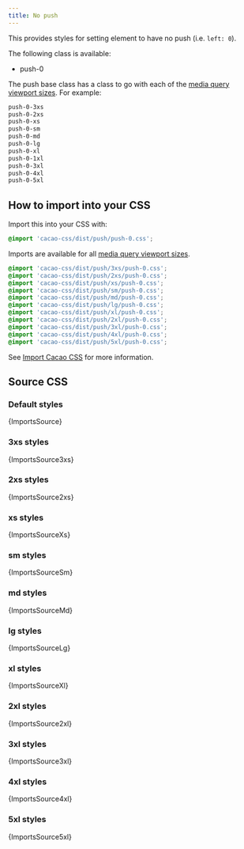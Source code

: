 ```yaml
---
title: No push
---
```


This provides styles for setting element to have no push (i.e. `left: 0`).

The following class is available:

- push-0

The push base class has a class to go with each of the [media query viewport sizes](/styles/media#viewport-media-queries). For example:

```css
push-0-3xs
push-0-2xs
push-0-xs
push-0-sm
push-0-md
push-0-lg
push-0-xl
push-0-1xl
push-0-3xl
push-0-4xl
push-0-5xl
```

## How to import into your CSS

Import this into your CSS with:

```css
@import 'cacao-css/dist/push/push-0.css';
```

Imports are available for all [media query viewport sizes](/styles/media#viewport-media-queries).

```css
@import 'cacao-css/dist/push/3xs/push-0.css';
@import 'cacao-css/dist/push/2xs/push-0.css';
@import 'cacao-css/dist/push/xs/push-0.css';
@import 'cacao-css/dist/push/sm/push-0.css';
@import 'cacao-css/dist/push/md/push-0.css';
@import 'cacao-css/dist/push/lg/push-0.css';
@import 'cacao-css/dist/push/xl/push-0.css';
@import 'cacao-css/dist/push/2xl/push-0.css';
@import 'cacao-css/dist/push/3xl/push-0.css';
@import 'cacao-css/dist/push/4xl/push-0.css';
@import 'cacao-css/dist/push/5xl/push-0.css';
```

See [Import Cacao CSS](/import) for more information.

## Source CSS

<!-- markdownlint-disable -->

### Default styles

<CodeBlock language="css" title="push/push-0.css">{ImportsSource}</CodeBlock>

### 3xs styles

<CodeBlock language="css" title="push/3xs/push-0.css">{ImportsSource3xs}</CodeBlock>

### 2xs styles

<CodeBlock language="css" title="push/2xs/push-0.css">{ImportsSource2xs}</CodeBlock>

### xs styles

<CodeBlock language="css" title="push/xs/push-0.css">{ImportsSourceXs}</CodeBlock>

### sm styles

<CodeBlock language="css" title="push/sm/push-0.css">{ImportsSourceSm}</CodeBlock>

### md styles

<CodeBlock language="css" title="push/md/push-0.css">{ImportsSourceMd}</CodeBlock>

### lg styles

<CodeBlock language="css" title="push/lg/push-0.css">{ImportsSourceLg}</CodeBlock>

### xl styles

<CodeBlock language="css" title="push/xl/push-0.css">{ImportsSourceXl}</CodeBlock>

### 2xl styles

<CodeBlock language="css" title="push/2xl/push-0.css">{ImportsSource2xl}</CodeBlock>

### 3xl styles

<CodeBlock language="css" title="push/3xl/push-0.css">{ImportsSource3xl}</CodeBlock>

### 4xl styles

<CodeBlock language="css" title="push/4xl/push-0.css">{ImportsSource4xl}</CodeBlock>

### 5xl styles

<CodeBlock language="css" title="push/5xl/push-0.css">{ImportsSource5xl}</CodeBlock>
